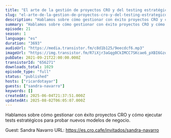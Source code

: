 ```yaml
---
title: "El arte de la gestión de proyectos CRO y del testing estratégico, con Sandra Navarro"
slug: "el-arte-de-la-gestion-de-proyectos-cro-y-del-testing-estrategico-con-sandra-navarro"
description: "Hablamos sobre cómo gestionar con éxito proyectos CRO y cómo ejecutar tests estratégicos para probar nuevos modelos de negocio.\n\nGuest: Sandra Navarro\nURL: https://es.cro.cafe/invitados/sandra-navarro"
summary: "Hablamos sobre cómo gestionar con éxito proyectos CRO y cómo ejecutar tests estratégicos para probar nuevos modelos de negocio."
episode: 21
season: 1
language: "es"
duration: "3693"
audioUrl: "https://media.transistor.fm/c8d1b125/9eecdcf6.mp3"
imageUrl: "https://img.transistor.fm/R7iXjr3aGqg0CkIMCC7SKcae6_pXBI6GzqGF_OXA5W8/rs:fill:0:0:1/w:1400/h:1400/q:60/mb:500000/aHR0cHM6Ly9pbWct/dXBsb2FkLXByb2R1/Y3Rpb24udHJhbnNp/c3Rvci5mbS8wNzJj/YjRjYmMzNzU4ZmNm/MmNmZDMzZTBjNmEy/Nzc5ZS5qcGc.webp"
pubDate: 2021-09-21T22:00:00.000Z
transistorId: "656271"
downloads_total: 1029
episode_type: "full"
status: "published"
hosts: ["ricardotayar"]
guests: ["sandra-navarro"]
keywords: []
createdAt: 2025-06-04T21:37:51.000Z
updatedAt: 2025-08-02T06:05:07.000Z
---
```


Hablamos sobre cómo gestionar con éxito proyectos CRO y cómo ejecutar tests estratégicos para probar nuevos modelos de negocio.

Guest: Sandra Navarro
URL: https://es.cro.cafe/invitados/sandra-navarro
